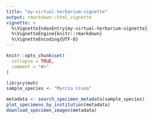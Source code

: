 ```yaml
---
title: "my-virtual-herbarium-vignette"
output: rmarkdown::html_vignette
vignette: >
  %\VignetteIndexEntry{my-virtual-herbarium-vignette}
  %\VignetteEngine{knitr::rmarkdown}
  %\VignetteEncoding{UTF-8}
---
```


```r
knitr::opts_chunk$set(
  collapse = TRUE,
  comment = "#>"
)
```

```r
library(mvh)
sample_species <- "Myrcia nivea"

metadata <- search_specimen_metadata(sample_species)
plot_specimens_by_institution(metadata)
download_specimen_images(metadata)
```
